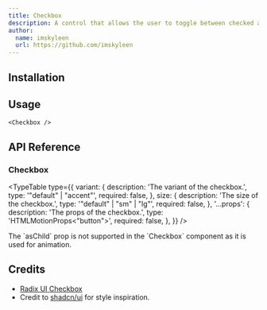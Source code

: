 ```yaml
---
title: Checkbox
description: A control that allows the user to toggle between checked and not checked.
author:
  name: imskyleen
  url: https://github.com/imskyleen
---
```


<ComponentPreview name="demo-components-radix-checkbox" />

## Installation

<ComponentInstallation name="components-radix-checkbox" />

## Usage

```tsx
<Checkbox />
```

## API Reference

### Checkbox

<div className="flex flex-col gap-2">
<ExternalLink
  href="https://animate-ui.com/docs/primitives/radix/checkbox#checkbox"
  text="Animate UI API Reference - Checkbox Primitive"
/>

<ExternalLink
  href="https://www.radix-ui.com/primitives/docs/components/checkbox#root"
  text="Radix UI API Reference - Checkbox.Root"
/>
</div>

<TypeTable
  type={{
    variant: {
      description: 'The variant of the checkbox.',
      type: '"default" | "accent"',
      required: false,
    },
    size: {
      description: 'The size of the checkbox.',
      type: '"default" | "sm" | "lg"',
      required: false,
    },
    '...props': {
      description: 'The props of the checkbox.',
      type: 'HTMLMotionProps<"button">',
      required: false,
    },
  }}
/>

<Callout type="info">
  The `asChild` prop is not supported in the `Checkbox` component as it is used
  for animation.
</Callout>

## Credits

- [Radix UI Checkbox](https://www.radix-ui.com/primitives/docs/components/checkbox)
- Credit to [shadcn/ui](https://ui.shadcn.com/docs/components/checkbox) for style inspiration.
